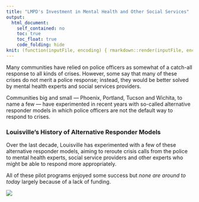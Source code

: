 ```yaml
---
title: "LMPD's Investment in Mental Health and Other Social Services"
output: 
  html_document:
    self_contained: no
    toc: true
    toc_float: true
    code_folding: hide
knit: (function(inputFile, encoding) { rmarkdown::render(inputFile, encoding = encoding, output_file = file.path(dirname(inputFile), 'index.html')) })
---
```


Many communities have relied on police officers as somewhat of a catch-all response to all kinds of crises. However, some say that many of these crises do not merit a police response; instead, they would be better solved by mental health experts and social services providers. 

Communities big and small — Phoenix, Portland, Tucson and Wichita, to name a few — have experimented in recent years with so-called alternative responder models in which police officers are not the default way to respond to crises. 

### Louisville's History of Alternative Responder Models
Over the last decade, Louisville has experimented with a few of these alternative responder models, aiming to reroute crisis calls from the police to mental health experts, social service providers and other experts who might be able to respond more appropriately. 

All of these pilot programs enjoyed some success but *none are around to today* largely because of a lack of funding. 

![](images/Alternative Responder.svg)
